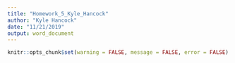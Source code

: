 ```yaml
---
title: "Homework_5_Kyle_Hancock"
author: "Kyle Hancock"
date: "11/21/2019"
output: word_document
---
```


```r
knitr::opts_chunk$set(warning = FALSE, message = FALSE, error = FALSE)
```